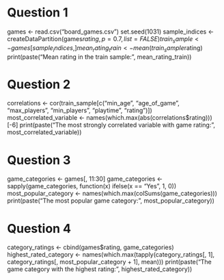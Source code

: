# Question 1
games <- read.csv("board_games.csv")
set.seed(1031)
sample_indices <- createDataPartition(games$rating, p = 0.7, list = FALSE)
train_sample <- games[sample_indices, ]
mean_rating_train <- mean(train_sample$rating)
print(paste("Mean rating in the train sample:", mean_rating_train))

# Question 2
correlations <- cor(train_sample[c("min_age", "age_of_game", "max_players", "min_players", "playtime", "rating")])
most_correlated_variable <- names(which.max(abs(correlations$rating)))[-6]
print(paste("The most strongly correlated variable with game rating:", most_correlated_variable))

# Question 3
game_categories <- games[, 11:30]
game_categories <- sapply(game_categories, function(x) ifelse(x == "Yes", 1, 0))
most_popular_category <- names(which.max(colSums(game_categories)))
print(paste("The most popular game category:", most_popular_category))

# Question 4
category_ratings <- cbind(games$rating, game_categories)
highest_rated_category <- names(which.max(tapply(category_ratings[, 1], category_ratings[, most_popular_category + 1], mean)))
print(paste("The game category with the highest rating:", highest_rated_category))
